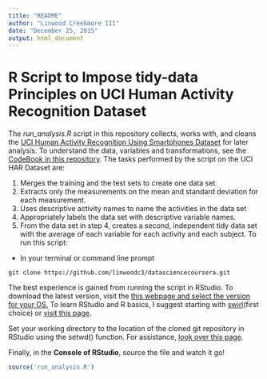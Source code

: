 ```yaml
---
title: "README"
author: "Linwood Creekmore III"
date: "December 25, 2015"
output: html_document
---
```

# R Script to Impose tidy-data Principles on UCI Human Activity Recognition Dataset

The *run_analysis.R* script in this repository collects, works with, and cleans the [UCI Human Activity Recognition Using Smartphones Dataset](http://archive.ics.uci.edu/ml/datasets/Human+Activity+Recognition+Using+Smartphones) for later analysis. To understand the data, variables and transformations, see the [CodeBook in this repository](https://github.com/linwoodc3/datasciencecoursera/blob/master/cleaningdata/courseproject/CodeBook.Rmd). The tasks performed by the script on the UCI HAR Dataset are:

1. Merges the training and the test sets to create one data set.
2. Extracts only the measurements on the mean and standard deviation for each measurement.
3. Uses descriptive activity names to name the activities in the data set
4. Appropriately labels the data set with descriptive variable names.
5. From the data set in step 4, creates a second, independent tidy data set with the average of each variable for each activity and each subject. To run this script:

* In your terminal or command line prompt 
```
git clone https://github.com/linwoodc3/datasciencecoursera.git
```

The best experience is gained from running the script in RStudio.  To download the latest version, visit the [this webpage and select the version for your OS.](https://www.rstudio.com/products/rstudio/download/)  To learn RStudio and R basics, I suggest starting with [swirl](http://swirlstats.com/students.html)(first choice) or [visit this page](http://web.cs.ucla.edu/~gulzar/rstudio/basic-tutorial.html).

Set your working directory to the location of the cloned git repository in RStudio using the setwd() function.  For assistance, [look over this page](http://www.statmethods.net/interface/workspace.html).  

Finally, in the **Console of RStudio**, source the file and watch it go!

```r
source('run_analysis.R')
```

